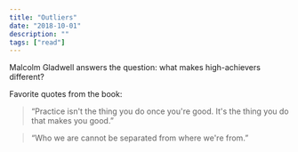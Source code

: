 ```yaml
---
title: "Outliers"
date: "2018-10-01"
description: ""
tags: ["read"]
---
```


Malcolm Gladwell answers the question: what makes high-achievers different?

Favorite quotes from the book:

> “Practice isn't the thing you do once you're good. It's the thing you do that makes you good.”

> “Who we are cannot be separated from where we're from.”
